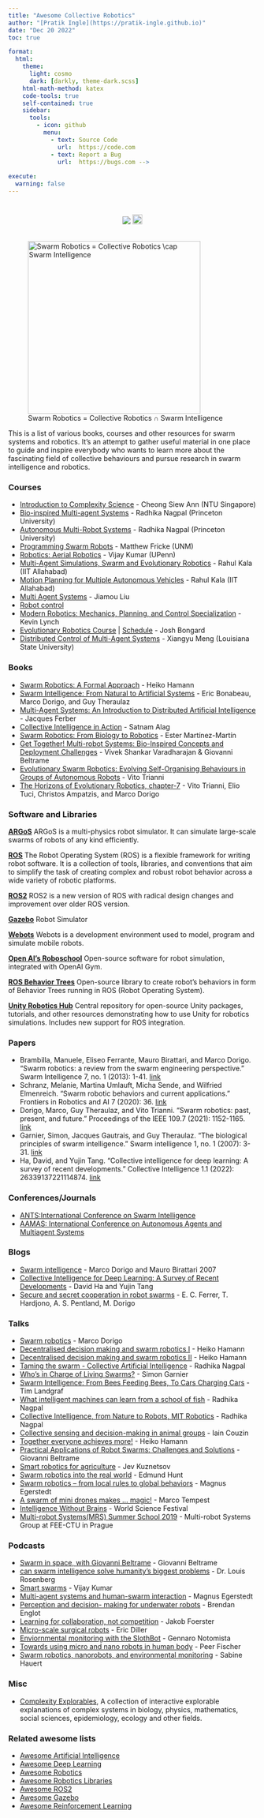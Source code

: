 ```yaml
---
title: "Awesome Collective Robotics"
author: "[Pratik Ingle](https://pratik-ingle.github.io)" 
date: "Dec 20 2022"
toc: true

format:
  html:
    theme:
      light: cosmo
      dark: [darkly, theme-dark.scss]
    html-math-method: katex
    code-tools: true
    self-contained: true
    sidebar:
      tools: 
        - icon: github
          menu:
            - text: Source Code
              url:  https://code.com
            - text: Report a Bug
              url:  https://bugs.com -->
    
execute:
  warning: false
---
```



<!-- Awesome Collective Robotics -->
================

<center>
[![](https://cdn.rawgit.com/sindresorhus/awesome/d7305f38d29fed78fa85652e3a63e154dd8e8829/media/badge.svg)](https://github.com/sindresorhus/awesome)  <a href="https://github.com/pratik-ingle/awesome_Collective_Robotics"> <img src="https://skills.thijs.gg/icons?i=github" width="20"> </a>
\
\ 
\
</center> 

<!-- [![github](https://skills.thijs.gg/icons?i=github,html)](https://github.com/pratik-ingle/awesome_Collective_Robotics) -->

![Swarm Robotics = Collective Robotics $\cap$ Swarm Intelligence](sr1.svg){fig-align="center" height="350"}

This is a list of various books, courses and other resources for swarm systems and robotics. It's an attempt to gather useful material in one place to guide and inspire everybody who wants to learn more about the fascinating field of collective behaviours and pursue research in swarm intelligence and robotics. 


### Courses ###

* [Introduction to Complexity Science](https://in.coursera.org/learn/complexity) - Cheong Siew Ann
  (NTU Singapore)
* [Bio-inspired Multi-agent Systems](https://canvas.harvard.edu/courses/29752) - Radhika Nagpal (Princeton University)
* [Autonomous Multi-Robot Systems](https://canvas.harvard.edu/courses/37276) - Radhika Nagpal (Princeton University)
* [Programming Swarm Robots](http://fricke.co.uk/Teaching/CS591_Swarm_Robotics_2017fall/syllabus.pdf) -  Matthew Fricke (UNM)
* [Robotics: Aerial Robotics](https://www.coursera.org/learn/robotics-flight) - Vijay Kumar (UPenn)
* [Multi-Agent Simulations, Swarm and Evolutionary Robotics](https://youtube.com/playlist?list=PL_gtKJvFTv6h2vgbgIuPHAJRIOYkhH6Ca) - Rahul Kala (IIT Allahabad)
* [Motion Planning for Multiple Autonomous Vehicles](https://youtube.com/playlist?list=PL_gtKJvFTv6iLJa6LIDx-IfTXg9dizDfZ) - Rahul Kala (IIT Allahabad)
* [Multi Agent Systems](https://youtube.com/playlist?list=PL6RDsRnhhwyfDNW1wn3a4qcNPddrmJ1o_) - Jiamou Liu
* [Robot control](https://youtube.com/playlist?list=PLp8ijpvp8iCvFDYdcXqqYU5Ibl_aOqwjr) 
* [Modern Robotics: Mechanics, Planning, and Control Specialization](https://in.coursera.org/specializations/modernrobotics) - Kevin Lynch
* [Evolutionary Robotics Course](https://youtube.com/playlist?list=PLAuiGdPEdw0inlKisMbjDypCbvcb_GBN9) | [Schedule](https://docs.google.com/spreadsheets/d/1uaBpkv0fpSPGmgA8tbHBgRCI-cL2Qyx6gwnhzBJYJUE/edit#gid=0)  - Josh Bongard
* [Distributed Control of Multi-Agent Systems](https://youtube.com/playlist?list=PLhvw3mw86d7cRGgWSR0Ir8b3ZsMixcsHH) - Xiangyu Meng (Louisiana State University)

### Books ###

* [Swarm Robotics: A Formal Approach](https://link.springer.com/book/10.1007/978-3-319-74528-2) - Heiko Hamann
* [Swarm Intelligence: From Natural to Artificial Systems](https://www.amazon.in/Swarm-Intelligence-Artificial-Institute-Complexity/dp/0195131592) - Eric Bonabeau, Marco Dorigo, and Guy Theraulaz
* [Multi-Agent Systems: An Introduction to Distributed Artificial Intelligence](https://www.amazon.com/Multi-Agent-Systems-Introduction-Distributed-Intelligence/dp/0201360489) - Jacques Ferber
* [Collective Intelligence in Action](https://www.manning.com/books/collective-intelligence-in-action) - Satnam Alag
* [Swarm Robotics: From Biology to Robotics](https://www.intechopen.com/books/3641) - Ester Martínez-Martín
* [Get Together! Multi-robot Systems: Bio-Inspired Concepts and Deployment Challenges](https://link.springer.com/chapter/10.1007/978-981-19-1983-1_11) - Vivek Shankar Varadharajan & Giovanni Beltrame 
* [Evolutionary Swarm Robotics: Evolving Self-Organising Behaviours in Groups of Autonomous Robots](https://link.springer.com/book/10.1007/978-3-540-77612-3) - Vito Trianni
* [The Horizons of Evolutionary Robotics, chapter-7](https://terrorgum.com/tfox/books/horizonsofevolutionaryrobotics.pdf) - Vito Trianni, Elio Tuci, Christos Ampatzis, and Marco Dorigo 


### Software and Libraries ###

[**ARGoS**](https://www.argos-sim.info/index.php)
ARGoS is a multi-physics robot simulator. It can simulate large-scale swarms of robots of any kind efficiently.

[**ROS**](http://www.ros.org/)
The Robot Operating System (ROS) is a flexible framework for writing robot software. It is a collection of tools, libraries, and conventions that aim to simplify the task of creating complex and robust robot behavior across a wide variety of robotic platforms.

[**ROS2**](https://index.ros.org/doc/ros2/)
ROS2 is a new version of ROS with radical design changes and improvement over older ROS version.

[**Gazebo**](http://gazebosim.org/)
Robot Simulator

[**Webots**](https://www.cyberbotics.com/overview)
Webots is a development environment used to model, program and simulate mobile robots.

[**Open AI's Roboschool**](https://github.com/openai/roboschool)
Open-source software for robot simulation, integrated with OpenAI Gym.

[**ROS Behavior Trees**](https://github.com/miccol/ROS-Behavior-Tree)
Open-source library to create robot's behaviors in form of Behavior Trees running in ROS (Robot Operating System).

[**Unity Robotics Hub**](https://github.com/Unity-Technologies/Unity-Robotics-Hub)
Central repository for open-source Unity packages, tutorials, and other resources demonstrating how to use Unity for robotics simulations. Includes new support for ROS integration.


### Papers ###

* Brambilla, Manuele, Eliseo Ferrante, Mauro Birattari, and Marco Dorigo. "Swarm robotics: a review from the swarm engineering perspective." Swarm Intelligence 7, no. 1 (2013): 1-41. [link](https://link.springer.com/article/10.1007/s11721-012-0075-2)
* Schranz, Melanie, Martina Umlauft, Micha Sende, and Wilfried Elmenreich. "Swarm robotic behaviors and current applications." Frontiers in Robotics and AI 7 (2020): 36. [link](https://www.frontiersin.org/articles/10.3389/frobt.2020.00036/full) 
* Dorigo, Marco, Guy Theraulaz, and Vito Trianni. "Swarm robotics: past, present, and future." Proceedings of the IEEE 109.7 (2021): 1152-1165. [link](https://www.researchgate.net/publication/352762371_Swarm_Robotics_Past_Present_and_Future)
* Garnier, Simon, Jacques Gautrais, and Guy Theraulaz. "The biological principles of swarm intelligence." Swarm intelligence 1, no. 1 (2007): 3-31. [link](https://link.springer.com/article/10.1007/s11721-007-0004-y)
* Ha, David, and Yujin Tang. "Collective intelligence for deep learning: A survey of recent developments." Collective Intelligence 1.1 (2022): 26339137221114874. [link](https://journals.sagepub.com/doi/full/10.1177/26339137221114874)

### Conferences/Journals ###

* [ANTS:International Conference on Swarm Intelligence](https://link.springer.com/conference/swarm)
* [AAMAS: International Conference on Autonomous Agents and Multiagent Systems](https://aamas2023.soton.ac.uk/)


### Blogs ###

* [Swarm intelligence](http://www.scholarpedia.org/Swarm_intelligence) - Marco Dorigo and Mauro Birattari 2007
* [Collective Intelligence for Deep Learning: A Survey of Recent Developments](https://blog.otoro.net/2022/10/01/collectiveintelligence/?s=08) - David Ha and Yujin Tang
* [Secure and secret cooperation in robot swarms](https://www.media.mit.edu/publications/secure-and-secret-cooperation-in-robot-swarms/) - E. C. Ferrer, T. Hardjono, A. S. Pentland, M. Dorigo

### Talks ###

* [Swarm robotics](https://youtu.be/MbmbNiDZ1zE) - Marco Dorigo 
* [Decentralised decision making and swarm robotics I](https://youtu.be/RQpC1Zgu6B8) - Heiko Hamann
* [Decentralised decision making and swarm robotics II](https://youtu.be/FgBypxnwPDw) - Heiko Hamann
* [Taming the swarm - Collective Artificial Intelligence](https://youtu.be/LHgVR0lzFJc) - Radhika Nagpal
* [Who’s in Charge of Living Swarms?](https://youtu.be/ewMDssOQkiY) - Simon Garnier 
* [Swarm Intelligence: From Bees Feeding Bees, To Cars Charging Cars](https://youtu.be/nM13CEOyajo) - Tim Landgraf 
* [What intelligent machines can learn from a school of fish](https://youtu.be/0bRocfcPhHU) - Radhika Nagpal
* [Collective Intelligence, from Nature to Robots, MIT Robotics](https://youtu.be/8_UBE9rUv2w) - Radhika Nagpal
* [Collective sensing and decision-making in animal groups](https://youtu.be/lWHYFoFRY34) - Iain Couzin
* [Together everyone achieves more!](https://youtu.be/stcgRnq6HZQ) - Heiko Hamann
* [Practical Applications of Robot Swarms: Challenges and Solutions](https://youtu.be/B_geMRf-xH0) - Giovanni Beltrame
* [Smart robotics for agriculture](https://youtu.be/6TGFWrM4byk) -  Jev Kuznetsov 
* [Swarm robotics into the real world](https://youtu.be/7nAzbZDn0RA) -  Edmund Hunt
* [Swarm robotics -- from local rules to global behaviors](https://youtu.be/ULKyXnQ9xWA) - Magnus Egerstedt 
* [A swarm of mini drones makes ... magic!](https://youtu.be/u2bQSKvZ2qI) - Marco Tempest
* [Intelligence Without Brains](https://youtu.be/RpwW9Lw2Ku4) - World Science Festival
* [Multi-robot Systems(MRS) Summer School 2019](https://youtube.com/playlist?list=PLPjuFI-_2rxxCr3AD7HBcFbCG6nvL56Rg) - Multi-robot Systems Group at FEE-CTU in Prague

### Podcasts ###

* [Swarm in space, with Giovanni Beltrame](https://open.spotify.com/episode/4tIi9YM9VqaJc9YoLQRZ7i?si=8910ec37f8aa45f5) - Giovanni Beltrame
* [can swarm intelligence solve humanity's biggest problems](https://open.spotify.com/episode/6zrsvpTRRvxu2hu7e9Y1JZ?si=7d388c2ed2844754) - Dr. Louis Rosenberg 
* [Smart swarms](https://open.spotify.com/episode/1CqHs5zXGQH0pkz9hdEMux?si=5734cd78a7fc49b2) -  Vijay Kumar
* [Multi-agent systems and human-swarm interaction](https://open.spotify.com/episode/4b2RaJer0rH87VCVsDxMK7?si=8270e26720d8465c) - Magnus Egerstedt
* [Perception and decision- making for underwater robots](https://open.spotify.com/episode/6gg1bLT4yYViKRvvqmztCB?si=ab340007cf3c40bb) - Brendan Englot
* [Learning for collaboration, not competition](https://open.spotify.com/episode/4pMUvQtOzh15YV74ik55uc?si=467f026f344e4abc) - Jakob Foerster
* [Micro-scale surgical robots](https://open.spotify.com/episode/7A0ksIJfJqlz2aEJmHJIxn?si=b736d488efd74935) - Eric Diller
* [Enviornmental monitoring with the SlothBot](https://open.spotify.com/episode/4lsm6BSQ07dNd0mAVqT1wW?si=e9fb56fdb1ef4e25) - Gennaro Notomista
* [Towards using micro and nano robots in human body](https://open.spotify.com/episode/6VuLynTNtXEqEw3NhUsSmP?si=3c6bad80a9344d42)  - Peer Fischer
* [Swarm robotics, nanorobots, and environmental monitoring](https://open.spotify.com/episode/0JWPnKQmwTQdM1K7247jkq?si=6187361f774147a0)  - Sabine Hauert


### Misc ###

* [Complexity Explorables](https://www.complexity-explorables.org/), A collection of interactive explorable explanations of complex systems in biology, physics, mathematics, social sciences, epidemiology, ecology and other fields.



### Related awesome lists ###

* [Awesome Artificial Intelligence](https://github.com/owainlewis/awesome-artificial-intelligence)
* [Awesome Deep Learning](https://github.com/ChristosChristofidis/awesome-deep-learning)
* [Awesome Robotics](https://github.com/ahundt/awesome-robotics)
* [Awesome Robotics Libraries](https://github.com/jslee02/awesome-robotics-libraries)
* [Awesome ROS2](https://github.com/fkromer/awesome-ros2)
* [Awesome Gazebo](https://github.com/fkromer/awesome-gazebo)
* [Awesome Reinforcement Learning](https://github.com/aikorea/awesome-rl/)
